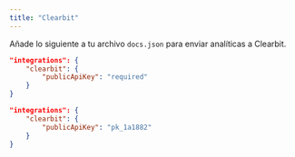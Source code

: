 ```yaml
---
title: "Clearbit"
---
```


Añade lo siguiente a tu archivo `docs.json` para enviar analíticas a Clearbit.

<CodeGroup>

```json Opciones de analíticas en docs.json
"integrations": {
    "clearbit": {
        "publicApiKey": "required"
    }
}
```

```json Ejemplo
"integrations": {
    "clearbit": {
        "publicApiKey": "pk_1a1882"
    }
}
```

</CodeGroup>

